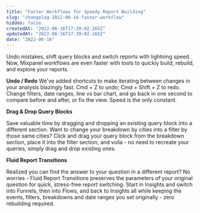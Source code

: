 ```yaml
---
title: "Faster Workflows for Speedy Report Building"
slug: "changelog-2022-06-16-faster-workflow"
hidden: false
createdAt: "2022-06-16T17:39:02.165Z"
updatedAt: "2022-06-16T17:39:02.165Z"
date: "2022-06-16"
---
```


Undo mistakes, shift query blocks and switch reports with lightning speed. Now, Mixpanel workflows are even faster with tools to quickly build, rebuild, and explore your reports.

**Undo / Redo**
We've added shortcuts to make iterating between changes in your analysis blazingly fast. Cmd + Z to undo; Cmd + Shift + Z to redo. Change filters, date ranges, line vs bar chart, and go back in one second to compare before and after, or fix the view. Speed is the only constant.

**Drag & Drop Query Blocks**

Save valuable time by dragging and dropping an existing query block into a different section. Want to change your breakdown by cities into a filter by those same cities? Click and drag your query block from the breakdown section, place it into the filter section, and voila - no need to recreate your queries, simply drag and drop existing ones.

**Fluid Report Transitions**

Realized you can find the answer to your question in a different report? No worries - Fluid Report Transitions preserves the parameters of your original question for quick, stress-free report switching. Start in Insights and switch into Funnels, then into Flows, and back to Insights all while keeping the events, filters, breakdowns and date ranges you set originally - zero rebuilding required.
